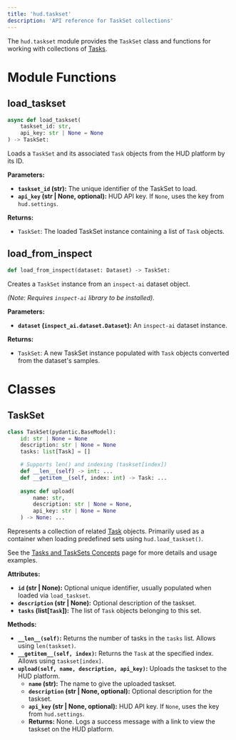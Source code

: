 ```yaml
---
title: 'hud.taskset'
description: 'API reference for TaskSet collections'
---
```


The `hud.taskset` module provides the `TaskSet` class and functions for working with collections of [Tasks](/concepts/task).

# Module Functions

## load_taskset

```python
async def load_taskset(
    taskset_id: str,
    api_key: str | None = None
) -> TaskSet:
```

Loads a `TaskSet` and its associated `Task` objects from the HUD platform by its ID.

**Parameters:**

*   **`taskset_id` (str):** The unique identifier of the TaskSet to load.
*   **`api_key` (str | None, optional):** HUD API key. If `None`, uses the key from `hud.settings`.

**Returns:**

*   `TaskSet`: The loaded TaskSet instance containing a list of `Task` objects.

## load_from_inspect

```python
def load_from_inspect(dataset: Dataset) -> TaskSet:
```

Creates a `TaskSet` instance from an `inspect-ai` dataset object.

*(Note: Requires `inspect-ai` library to be installed).*

**Parameters:**

*   **`dataset` (`inspect_ai.dataset.Dataset`):** An `inspect-ai` dataset instance.

**Returns:**

*   `TaskSet`: A new TaskSet instance populated with `Task` objects converted from the dataset's samples.

# Classes

## TaskSet

```python
class TaskSet(pydantic.BaseModel):
    id: str | None = None
    description: str | None = None
    tasks: list[Task] = []

    # Supports len() and indexing (taskset[index])
    def __len__(self) -> int: ...
    def __getitem__(self, index: int) -> Task: ...
    
    async def upload(
        name: str,
        description: str | None = None,
        api_key: str | None = None
    ) -> None: ...
```

Represents a collection of related [Task](/concepts/task) objects. Primarily used as a container when loading predefined sets using `hud.load_taskset()`.

See the [Tasks and TaskSets Concepts](/concepts/task#taskset) page for more details and usage examples.

**Attributes:**

*   **`id` (str | None):** Optional unique identifier, usually populated when loaded via `load_taskset`.
*   **`description` (str | None):** Optional description of the taskset.
*   **`tasks` (list[`Task`]):** The list of `Task` objects belonging to this set.

**Methods:**

*   **`__len__(self)`:** Returns the number of tasks in the `tasks` list. Allows using `len(taskset)`.
*   **`__getitem__(self, index)`:** Returns the `Task` at the specified index. Allows using `taskset[index]`.
*   **`upload(self, name, description, api_key)`:** Uploads the taskset to the HUD platform.
    *   **`name` (str):** The name to give the uploaded taskset.
    *   **`description` (str | None, optional):** Optional description for the taskset.
    *   **`api_key` (str | None, optional):** HUD API key. If `None`, uses the key from `hud.settings`.
    *   **Returns:** None. Logs a success message with a link to view the taskset on the HUD platform.